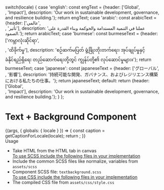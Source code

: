 
  switch(locale) {
    case 'english': const engText = {header: ['Global',<br/>, 'Impact'],  description: 'Our work in sustainable development, governance, and resilience building.'}; return engText;
    case 'arabic': const arabicText = {header: ['عالمي',<br/>, 'تأثير'],  description: 'عملنا في التنمية المستدامة والحوكمة وبناء القدرة على الصمود.'}; return arabicText;
    case 'burmese': const burmeseText = {header: ['ကမ္ဘာလုံးဆိုင်ရာ',<br/>, 'ထိခိုက်မှု'],  description: 'စဉ်ဆက်မပြတ် ဖွံ့ဖြိုးတိုးတက်ရေး၊ အုပ်ချုပ်မှုနှင့် ခံနိုင်ရည်ရှိရေး တည်ဆောက်ရေးတို့တွင် ကျွန်ုပ်တို့၏ လုပ်ဆောင်မှုများ။'}; return burmeseText;
    case 'japanese': const japaneseText = {header: ['グローバル',<br/>, '影響'],  description: '持続可能な開発、ガバナンス、およびレジリエンス構築における私たちの仕事。'}; return japaneseText;
    default:
      return {header: ['Global',<br/>, 'Impact'],  description: 'Our work in sustainable development, governance, and resilience building.'};
  }
};

<Meta title="Components/UI components/Text/Text Background" />

<style>{`
 .subheading {
    font-weight: 700;
    font-size: 24px;
    color: #031c2d;
    letter-spacing: 1.5px;
    line-height: 24px;
    margin-bottom: 12px;
    margin-top: 40px;
  }
  .sbdocs .sbdocs-p,
  .sbdocs .sbdocs-li{
    font-size: 1rem;
  }
  .sbdocs h4 {
    color: white;
    font-weight: normal;
  }
  .sbdocs h2:first-of-type {
    margin: 0;
  }
`}</style>

# Text + Background Component

<Story name="Text Background">
  {(args, { globals: { locale } }) => {
    const caption = getCaptionForLocale(locale);
    return <TextBackground headerText={caption.header} descriptionText={caption.description} ></TextBackground>;
  }}
</Story>

<div className="subheading">Usage</div>
<ul>
<li>Take HTML from the HTML tab in canvas</li>
<u>To use SCSS include the following files in your implementation</u>
<li>Include the common SCSS files like normalize, variables from <code>assets/scss</code></li>
<li>Component SCSS file: <code>textbackground.scss</code></li>
<u>To use CSS include the following files in your implementation</u>
<li>The compiled CSS file from <code>assets/css/style.css</code></li>
</ul>
